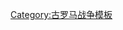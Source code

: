 {{Campaign
|name=[[皮洛士戰爭]]
|raw_name=Campaignbox Pyrrhic War
|battles=[[赫拉克利亞戰役|赫拉克利亞]]－[[阿斯庫路姆戰役|阿斯庫路姆]]－[[叙拉古围城战（前278年）|叙拉古]]－[[厄瑞克斯戰役|厄瑞克斯]]－{{le|利利俾围城战|Siege of Lilybaeum|利利俾}}－{{le|墨西拿海峡战役 (前276年)|Battle of the Strait of Messina|墨西拿}}－{{le|贝内文托战役 (前275年)|Battle of Beneventum (275 BC)|贝内文托}}
}}<noinclude>
[[Category:軍事模板|{{PAGENAME}}]]
[[Category:古罗马战争模板]]
</noinclude>